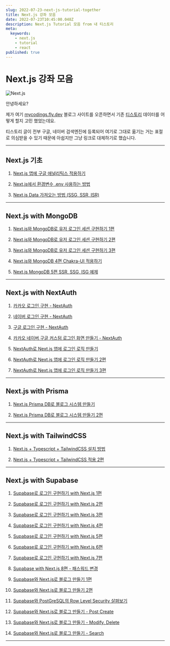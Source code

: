 ```yaml
---
slug: 2022-07-23-next-js-tutorial-together
title: Next.js 강좌 모음
date: 2022-07-23T10:45:00.048Z
description: Next.js Tutorial 모음 from 내 티스토리
meta:
  keywords:
    - next.js
    - tutorial
    - react
published: true
---
```


# Next.js 강좌 모음

![Next.js](https://blogger.googleusercontent.com/img/a/AVvXsEgSSZAE7sO_Xxeg4L1Da35M2iAgmEcnsyML8l8ps-9Lv-J5abeVMsyeUqTvD2U5bK9MX8c2ar9m9SWBbowPD3Kb7EE9m4qtQmp4v6lF7LR6PSNNtm-DjLGdjaebdIyRWlTVlQdnmIunoWJxASQltkr6B2-OnUpL978ybjbXTVI8RTTBHd0JzDywDX-h)

안녕하세요?

제가 여기 [mycodings.fly.dev](https://mycodings.fly.dev) 블로그 사이트를 오픈하면서 기존 [티스토리](https://cpro95.tistory.com) 데이터를 어떻게 할지 고민 했었는데요.

티스토리 글이 전부 구글, 네이버 검색엔진에 등록되어 여기로 그대로 옮기는 거는 표절로 의심받을 수 있기 때문에 아쉽지만 그냥 링크로 대체하기로 했습니다.

---

## Next.js 기초

1. [Next.js 앱에 구글 애널리틱스 적용하기](https://cpro95.tistory.com/436)

2. [Next.js에서 환경변수 .env 사용하는 방법](https://cpro95.tistory.com/464)

3. [Next.js Data 가져오는 방법 (SSG, SSR, ISR)](https://cpro95.tistory.com/492)

---

## Next.js with MongoDB

1. [Next.js와 MongoDB로 유저 로그인 세션 구현하기 1편](https://cpro95.tistory.com/463)

2. [Next.js와 MongoDB로 유저 로그인 세션 구현하기 2편](https://cpro95.tistory.com/465)

3. [Next.js와 MongoDB로 유저 로그인 세션 구현하기 3편](https://cpro95.tistory.com/478)

4. [Next.js와 MongoDB 4편 Chakra-UI 적용하기](https://cpro95.tistory.com/493)

5. [Next.js MongoDB 5편 SSR, SSG, ISG 예제](https://cpro95.tistory.com/494)

---

## Next.js with NextAuth

1. [카카오 로그인 구현 - NextAuth](https://cpro95.tistory.com/516)

2. [네이버 로그인 구현 - NextAuth](https://cpro95.tistory.com/517)

3. [구글 로그인 구현 - NextAuth](https://cpro95.tistory.com/518)

4. [카카오 네이버 구글 커스텀 로그인 화면 만들기 - NextAuth](https://cpro95.tistory.com/521)

5. [NextAuth로 Next.js 앱에 로그인 로직 만들기](https://cpro95.tistory.com/611)

6. [NextAuth로 Next.js 앱에 로그인 로직 만들기 2편](https://cpro95.tistory.com/612)

7. [NextAuth로 Next.js 앱에 로그인 로직 만들기 3편](https://cpro95.tistory.com/613)

---

## Next.js with Prisma

1. [Next.js Prisma DB로 블로그 시스템 만들기](https://cpro95.tistory.com/528)

2. [Next.js Prisma DB로 블로그 시스템 만들기 2편](https://cpro95.tistory.com/529)

---

## Next.js with TailwindCSS

1. [Next.js + Typescript + TailwindCSS 설치 방법](https://cpro95.tistory.com/609)

2. [Next.js + Typescript + TailwindCSS 적용 2편](https://cpro95.tistory.com/610)

---

## Next.js with Supabase

1. [Supabase로 로그인 구현하기 with Next.js 1편](https://cpro95.tistory.com/617)

2. [Supabase로 로그인 구현하기 with Next.js 2편](https://cpro95.tistory.com/618)

3. [Supabase로 로그인 구현하기 with Next.js 3편](https://cpro95.tistory.com/619)

4. [Supabase로 로그인 구현하기 with Next.js 4편](https://cpro95.tistory.com/620)

5. [Supabase로 로그인 구현하기 with Next.js 5편](https://cpro95.tistory.com/621)

6. [Supabase로 로그인 구현하기 with Next.js 6편](https://cpro95.tistory.com/622)

7. [Supabase로 로그인 구현하기 with Next.js 7편](https://cpro95.tistory.com/623)

8. [Supabase with Next.js 8편 - 패스워드 변경](https://cpro95.tistory.com/634)

9. [Supabase와 Next.js로 블로그 만들기 1편](https://cpro95.tistory.com/657)

10. [Supabase와 Next.js로 블로그 만들기 2편](https://cpro95.tistory.com/658)

11. [Supabase와 PostGreSQL의 Row Level Security 살펴보기](https://cpro95.tistory.com/659)

12. [Supabase와 Next.js로 블로그 만들기 - Post Create](https://cpro95.tistory.com/660)

13. [Supabase와 Next.js로 블로그 만들기 - Modify, Delete](https://cpro95.tistory.com/661)

14. [Supabase와 Next.js로 블로그 만들기 - Search](https://cpro95.tistory.com/672)

---

